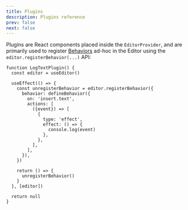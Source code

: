 ```yaml
---
title: Plugins
description: Plugins reference
prev: false
next: false
---
```


Plugins are React components placed inside the `EditorProvider`, and are primarily used to register [Behaviors](/concepts/behavior/) ad-hoc in the Editor using the `editor.registerBehavior(...)` API:

```tsx
function LogTextPlugin() {
  const editor = useEditor()

  useEffect(() => {
    const unregisterBehavior = editor.registerBehavior({
      behavior: defineBehavior({
        on: 'insert.text',
        actions: [
          ({event}) => [
            {
              type: 'effect',
              effect: () => {
                console.log(event)
              },
            },
          ],
        ],
      }),
    })

    return () => {
      unregisterBehavior()
    }
  }, [editor])

  return null
}
```
